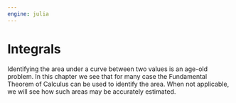 ```yaml
---
engine: julia
---
```


# Integrals

Identifying the area under a curve between two values is an age-old problem. In this chapter we see that for many case the Fundamental Theorem of Calculus can be used to identify the area. When not applicable, we will see how such areas may be accurately estimated.
